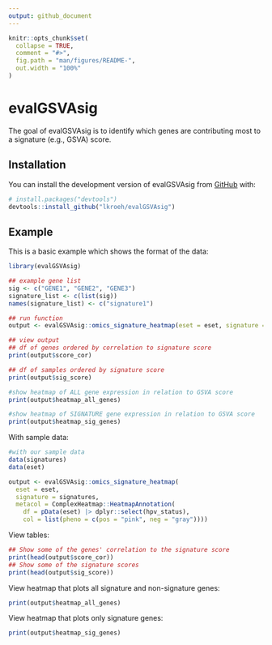```yaml
---
output: github_document
---
```


<!-- README.md is generated from README.Rmd. Please edit that file -->

```r
knitr::opts_chunk$set(
  collapse = TRUE,
  comment = "#>",
  fig.path = "man/figures/README-",
  out.width = "100%"
)
```

# evalGSVAsig

<!-- badges: start -->
<!-- badges: end -->

The goal of evalGSVAsig is to identify which genes are contributing most to a signature (e.g., GSVA) score.

## Installation

You can install the development version of evalGSVAsig from [GitHub](https://github.com/) with:

``` r
# install.packages("devtools")
devtools::install_github("lkroeh/evalGSVAsig")
```

## Example

This is a basic example which shows the format of the data:

```r
library(evalGSVAsig)

## example gene list
sig <- c("GENE1", "GENE2", "GENE3")
signature_list <- c(list(sig))
names(signature_list) <- c("signature1")

## run function
output <- evalGSVAsig::omics_signature_heatmap(eset = eset, signature = signature_list)

## view output
## df of genes ordered by correlation to signature score
print(output$score_cor)

## df of samples ordered by signature score
print(output$sig_score)

#show heatmap of ALL gene expression in relation to GSVA score
print(output$heatmap_all_genes)

#show heatmap of SIGNATURE gene expression in relation to GSVA score
print(output$heatmap_sig_genes)
```

With sample data:

```r
#with our sample data
data(signatures)
data(eset)

output <- evalGSVAsig::omics_signature_heatmap(
  eset = eset, 
  signature = signatures, 
  metacol = ComplexHeatmap::HeatmapAnnotation( 
    df = pData(eset) |> dplyr::select(hpv_status),
    col = list(pheno = c(pos = "pink", neg = "gray"))))
```

View tables:

```r
## Show some of the genes' correlation to the signature score
print(head(output$score_cor))
## Show some of the signature scores
print(head(output$sig_score))
```

View heatmap that plots all signature and non-signature genes:

```r
print(output$heatmap_all_genes)
```

View heatmap that plots only signature genes:

```r
print(output$heatmap_sig_genes)
```

